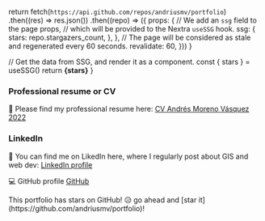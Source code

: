 
  return fetch(`https://api.github.com/repos/andriusmv/portfolio`)
    .then((res) => res.json())
    .then((repo) => ({
      props: {
        // We add an `ssg` field to the page props,
        // which will be provided to the Nextra `useSSG` hook.
        ssg: {
          stars: repo.stargazers_count,
        },
      },
      // The page will be considered as stale and regenerated every 60 seconds.
      revalidate: 60,
    }))
}

  // Get the data from SSG, and render it as a component.
  const { stars } = useSSG()
  return <strong>{stars}</strong>
}


### Professional resume or CV

📃 Please find my professional resume here: [CV Andrés Moreno Vásquez 2022](https://drive.google.com/file/d/1kjrBKuBZm4h2tA6QsCx2gavo6UdiDULc/view?usp=sharing)

### LinkedIn

👤 You can find me on LikedIn here, where I regularly post about GIS and web dev: [LinkedIn profile](https://www.linkedin.com/in/andresmorenovasquez/recent-activity/shares/)

💻 GitHub profile [GitHub](https://github.com/andriusmv) 

<div className="p-4 border border-gray-200 dark:border-gray-900 rounded mt-6">
  This portfolio has <Stars /> stars on GitHub! 😥 go ahead and [star it](https://github.com/andriusmv/portfolio)! 
</div>